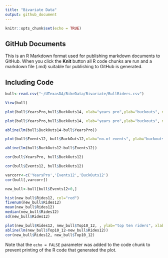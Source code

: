 ```yaml
---
title: "Bivariate Data"
output: github_document
---
```


```r
knitr::opts_chunk$set(echo = TRUE)
```

## GitHub Documents

This is an R Markdown format used for publishing markdown documents to GitHub. When you click the **Knit** button all R code chunks are run and a markdown file (.md) suitable for publishing to GitHub is generated.

## Including Code


```r
bull<-read.csv("~/UTexasDA/BikeData/Bivariate/BullRiders.csv")

View(bull)

```


```r
plot(bull$YearsPro,bull$BuckOuts14, xlab="years pro",ylab="buckouts", main="plot of years pro vs buckouts", col=c("red","green"))

plot(bull$YearsPro,bull$BuckOuts14, xlab="years pro",ylab="buckouts", main="plot of years pro vs buckouts", col=c("red","green"))

abline(lm(bull$BuckOuts14~bull$YearsPro))

plot(bull$Events12, bull$BuckOuts12,xlab="no.of events", ylab="buckouts", main="no.of event vs buckouts", col="red")

abline(lm(bull$BuckOuts12~bull$Events12))

cor(bull$YearsPro, bull$BuckOuts12)

cor(bull$Events12, bull$BuckOuts12)

varcorr<-c('YearsPro','Events12','BuckOuts12')
cor(bull[,varcorr])

new_bull<-bull[bull$Events12>0,]

hist(new_bull$Rides12, col="red")
fivenum(new_bull$Rides12)
mean(new_bull$Rides12)
median(new_bull$Rides12)
sd(new_bull$Rides12)

plot(new_bull$Rides12, new_bull$Top10_12, , ylab="top ten riders", xlab="riders",  col="red")
abline(lm(new_bull$Top10_12~new_bull$Rides12))
cor(new_bull$Rides12, new_bull$Top10_12)
```

Note that the `echo = FALSE` parameter was added to the code chunk to prevent printing of the R code that generated the plot.

